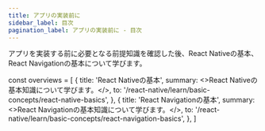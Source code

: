 ```yaml
---
title: アプリの実装前に
sidebar_label: 目次
pagination_label: アプリの実装前に - 目次
---
```


アプリを実装する前に必要となる前提知識を確認した後、React Nativeの基本、React Navigationの基本について学びます。

<!-- textlint-disable ja-technical-writing/sentence-length,ja-technical-writing/max-comma,ja-spacing/ja-no-space-around-parentheses,jtf-style/3.3.かっこ類と隣接する文字の間のスペースの有無,ja-technical-writing/ja-no-mixed-period,ja-technical-writing/no-unmatched-pair -->

const overviews = [
  {
    title: 'React Nativeの基本',
    summary: <>React Nativeの基本知識について学びます。</>,
    to: '/react-native/learn/basic-concepts/react-native-basics',
  },
  {
    title: 'React Navigationの基本',
    summary: <>React Navigationの基本知識について学びます。</>,
    to: '/react-native/learn/basic-concepts/react-navigation-basics',
  },
]

<PageList overviews={overviews} colSize={12} />

<!-- textlint-enable ja-technical-writing/sentence-length,ja-technical-writing/max-comma,ja-spacing/ja-no-space-around-parentheses,jtf-style/3.3.かっこ類と隣接する文字の間のスペースの有無,ja-technical-writing/ja-no-mixed-period,ja-technical-writing/no-unmatched-pair -->
